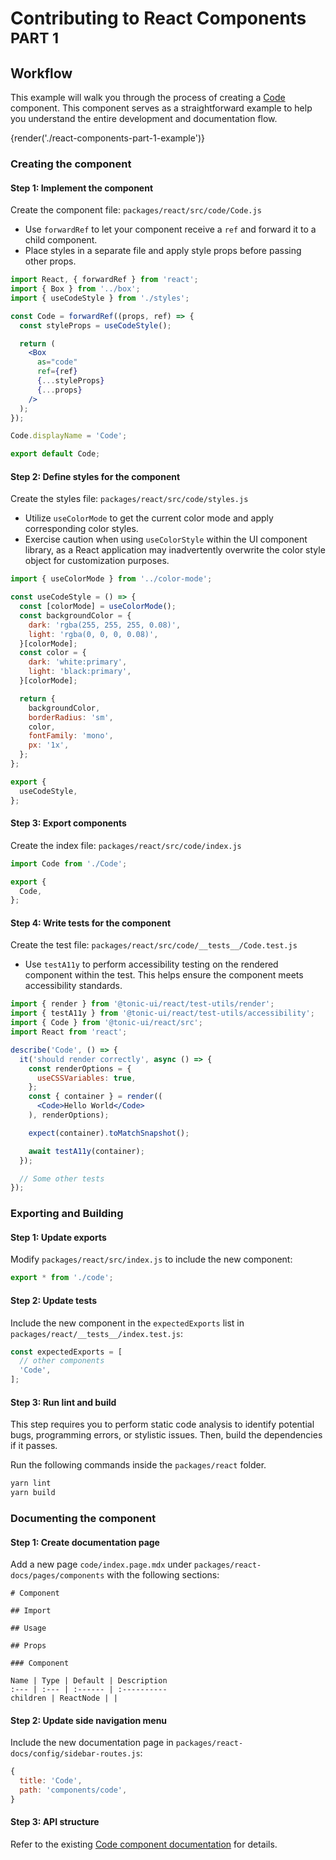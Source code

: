 
# Contributing to React Components <sup>PART 1</sup>

## Workflow

This example will walk you through the process of creating a [Code](../components/code) component. This component serves as a straightforward example to help you understand the entire development and documentation flow.

{render('./react-components-part-1-example')}

### Creating the component

#### Step 1: Implement the component

Create the component file: `packages/react/src/code/Code.js`

* Use `forwardRef` to let your component receive a `ref` and forward it to a child component.
* Place styles in a separate file and apply style props before passing other props.

```jsx disabled
import React, { forwardRef } from 'react';
import { Box } from '../box';
import { useCodeStyle } from './styles';

const Code = forwardRef((props, ref) => {
  const styleProps = useCodeStyle();

  return (
    <Box
      as="code"
      ref={ref}
      {...styleProps}
      {...props}
    />
  );
});

Code.displayName = 'Code';

export default Code;
```

#### Step 2: Define styles for the component

Create the styles file: `packages/react/src/code/styles.js`

* Utilize `useColorMode` to get the current color mode and apply corresponding color styles.
* Exercise caution when using `useColorStyle` within the UI component library, as a React application may inadvertently overwrite the color style object for customization purposes.

```js disabled
import { useColorMode } from '../color-mode';

const useCodeStyle = () => {
  const [colorMode] = useColorMode();
  const backgroundColor = {
    dark: 'rgba(255, 255, 255, 0.08)',
    light: 'rgba(0, 0, 0, 0.08)',
  }[colorMode];
  const color = {
    dark: 'white:primary',
    light: 'black:primary',
  }[colorMode];

  return {
    backgroundColor,
    borderRadius: 'sm',
    color,
    fontFamily: 'mono',
    px: '1x',
  };
};

export {
  useCodeStyle,
};
```

#### Step 3: Export components

Create the index file: `packages/react/src/code/index.js`

```js disabled
import Code from './Code';

export {
  Code,
};
```

#### Step 4: Write tests for the component

Create the test file: `packages/react/src/code/__tests__/Code.test.js`

* Use `testA11y` to perform accessibility testing on the rendered component within the test. This helps ensure the component meets accessibility standards.

```jsx disabled
import { render } from '@tonic-ui/react/test-utils/render';
import { testA11y } from '@tonic-ui/react/test-utils/accessibility';
import { Code } from '@tonic-ui/react/src';
import React from 'react';

describe('Code', () => {
  it('should render correctly', async () => {
    const renderOptions = {
      useCSSVariables: true,
    };
    const { container } = render((
      <Code>Hello World</Code>
    ), renderOptions);

    expect(container).toMatchSnapshot();

    await testA11y(container);
  });

  // Some other tests
});
```

### Exporting and Building

#### Step 1: Update exports

Modify `packages/react/src/index.js` to include the new component:
```js disabled
export * from './code';
```

#### Step 2: Update tests

Include the new component in the `expectedExports` list in `packages/react/__tests__/index.test.js`:

```js disabled
const expectedExports = [
  // other components
  'Code',
];
```

#### Step 3: Run lint and build

This step requires you to perform static code analysis to identify potential bugs, programming errors, or stylistic issues. Then, build the dependencies if it passes.

Run the following commands inside the `packages/react` folder.

```bash
yarn lint
yarn build
```

### Documenting the component

#### Step 1: Create documentation page

Add a new page `code/index.page.mdx` under `packages/react-docs/pages/components` with the following sections:

```mdx
# Component

## Import

## Usage

## Props

### Component

Name | Type | Default | Description
:--- | :--- | :------ | :----------
children | ReactNode | |
```

#### Step 2: Update side navigation menu

Include the new documentation page in `packages/react-docs/config/sidebar-routes.js`:

```js disabled
{
  title: 'Code',
  path: 'components/code',
}
```

#### Step 3: API structure

Refer to the existing [Code component documentation](../components/code) for details.

<BorderedBox>
  <Code />
</BorderedBox>
